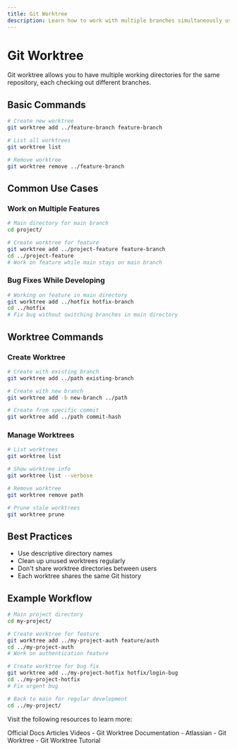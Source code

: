 ```yaml
---
title: Git Worktree
description: Learn how to work with multiple branches simultaneously using git worktree
---
```


# Git Worktree

Git worktree allows you to have multiple working directories for the same repository, each checking out different branches.

## Basic Commands

```bash
# Create new worktree
git worktree add ../feature-branch feature-branch

# List all worktrees
git worktree list

# Remove worktree
git worktree remove ../feature-branch
```

## Common Use Cases

### Work on Multiple Features
```bash
# Main directory for main branch
cd project/

# Create worktree for feature
git worktree add ../project-feature feature-branch
cd ../project-feature
# Work on feature while main stays on main branch
```

### Bug Fixes While Developing
```bash
# Working on feature in main directory
git worktree add ../hotfix hotfix-branch
cd ../hotfix
# Fix bug without switching branches in main directory
```

## Worktree Commands

### Create Worktree
```bash
# Create with existing branch
git worktree add ../path existing-branch

# Create with new branch
git worktree add -b new-branch ../path

# Create from specific commit
git worktree add ../path commit-hash
```

### Manage Worktrees
```bash
# List worktrees
git worktree list

# Show worktree info
git worktree list --verbose

# Remove worktree
git worktree remove path

# Prune stale worktrees
git worktree prune
```

## Best Practices

- Use descriptive directory names
- Clean up unused worktrees regularly
- Don't share worktree directories between users
- Each worktree shares the same Git history

## Example Workflow

```bash
# Main project directory
cd my-project/

# Create worktree for feature
git worktree add ../my-project-auth feature/auth
cd ../my-project-auth
# Work on authentication feature

# Create worktree for bug fix
git worktree add ../my-project-hotfix hotfix/login-bug
cd ../my-project-hotfix
# Fix urgent bug

# Back to main for regular development
cd ../my-project/
```

Visit the following resources to learn more:

<Tabs defaultValue="official">
<TabsList>
<TabsTrigger value="official">Official Docs</TabsTrigger>
<TabsTrigger value="article">Articles</TabsTrigger>
<TabsTrigger value="video">Videos</TabsTrigger>
</TabsList>

<TabsContent value="official">
- <Link href="https://git-scm.com/docs/git-worktree">Git Worktree Documentation</Link>
</TabsContent>
<TabsContent value="article">
- <Link href="https://www.atlassian.com/git/tutorials/git-worktree">Atlassian - Git Worktree</Link>
</TabsContent>
<TabsContent value="video">
- <Link href="https://www.youtube.com/watch?v=cRunWRC8y_s">Git Worktree Tutorial</Link>
</TabsContent>
</Tabs>
